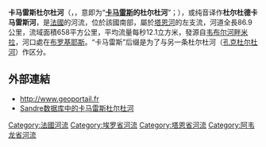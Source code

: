 {{noteTA
|G1=法国地名
|G2=单位
}}
{{Infobox river
| name              = 卡马雷斯杜尔杜河
| native_name       = Dourdou de Camarès<br>Dordon de Camarés
| image             = Brusque Dourdou.JPG
| image_caption     = 流经[[布吕斯克|布吕斯克]]的卡马雷斯杜尔杜河
| source1_location  = [[韦布尔河畔米拉|韦布尔河畔米拉]]
| source1_coordinates= {{coord|43|39|19|N|02|54|30|E}}
| mouth_location    = [[塔恩河|塔恩河]]
| mouth_coordinates = {{coord|43|59|47|N|02|41|05|E|display=inline,title}}
| progression       = {{RTarn}}
| subdivision_type1 = [[世界政區索引|国家]]
| subdivision_name1 = {{FR}}
| subdivision_type2 = [[大区_(法国)|大区]]
| subdivision_name2 = {{flag|Occitanie}}
| subdivision_type3 = [[省_(法国)|省]]
| subdivision_name3 = {{flag|Hérault}}<br>{{flag|Tarn}}<br>{{flag|Aveyron}}
| length            = {{convert|86.8|km|mi|abbr=on}}
| source1_elevation = {{convert|1079|m|ft|abbr=on}}
| mouth_elevation   = {{convert|245|m|ft|abbr=on}}
| discharge1_avg    = {{convert|12.1|m3/s|cuft/s|abbr=on}}
| basin_size        = {{convert|658|km2|sqmi|abbr=on}}
}}

'''卡马雷斯杜尔杜河'''（{{lang-fr|Dourdou de Camarès}}，{{IPA-fr|duʁdu də kamaʁɛs}}，意即为“'''[[卡马雷斯|卡马雷斯]]的杜尔杜河'''”；{{lang-oc|Dordon de Camarés}}），或纯音译作'''杜尔杜德卡马雷斯河'''，是[[法國|法國]]的河流，位於該國南部，屬於[[塔恩河|塔恩河]]的左支流，河道全長86.9公里，流域面積658平方公里，平均流量每秒12.1立方米，發源自[[韦布尔河畔米拉|韦布尔河畔米拉]]，河口處在[[布罗基耶斯|布罗基耶斯]]。“卡马雷斯”后缀是为了与另一条杜尔杜河（[[孔克杜尔杜河|孔克杜尔杜河]]）作区分。

==外部連結==
*http://www.geoportail.fr {{Wayback|url=http://www.geoportail.fr/ |date=20101215171356 }}
*[http://sandre.eaufrance.fr/app/chainage/courdo/htm/O35-0400.php?cg=O35-0400 Sandre数据库中的卡马雷斯杜尔杜河] {{Wayback|url=http://sandre.eaufrance.fr/app/chainage/courdo/htm/O35-0400.php?cg=O35-0400 |date=20071010051735 }}

{{France-geo-stub}}
[[Category:法國河流|Category:法國河流]]
[[Category:埃罗省河流|Category:埃罗省河流]]
[[Category:塔恩省河流|Category:塔恩省河流]]
[[Category:阿韦龙省河流|Category:阿韦龙省河流]]